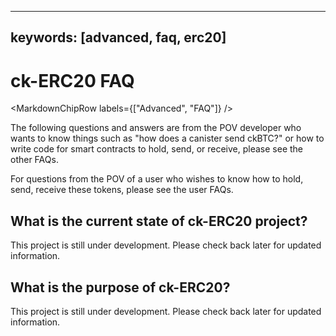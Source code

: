 
---
keywords: [advanced, faq, erc20]
---


# ck-ERC20 FAQ

<MarkdownChipRow labels={["Advanced", "FAQ"]} />

The following questions and answers are from the POV developer who wants to know things such as "how does a canister send ckBTC?" or how to write code for smart contracts to hold, send, or receive, please see the other FAQs.

For questions from the POV of a user who wishes to know how to hold, send, receive these tokens, please see the user FAQs.

## What is the current state of ck-ERC20 project?

This project is still under development. Please check back later for updated information.

## What is the purpose of ck-ERC20?

This project is still under development. Please check back later for updated information.